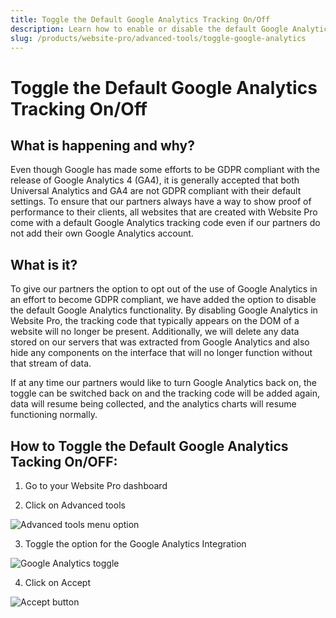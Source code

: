 ```yaml
---
title: Toggle the Default Google Analytics Tracking On/Off
description: Learn how to enable or disable the default Google Analytics tracking in Website Pro to manage GDPR compliance
slug: /products/website-pro/advanced-tools/toggle-google-analytics
---
```


# Toggle the Default Google Analytics Tracking On/Off

## What is happening and why?

Even though Google has made some efforts to be GDPR compliant with the release of Google Analytics 4 (GA4), it is generally accepted that both Universal Analytics and GA4 are not GDPR compliant with their default settings. To ensure that our partners always have a way to show proof of performance to their clients, all websites that are created with Website Pro come with a default Google Analytics tracking code even if our partners do not add their own Google Analytics account.

## What is it?

To give our partners the option to opt out of the use of Google Analytics in an effort to become GDPR compliant, we have added the option to disable the default Google Analytics functionality. By disabling Google Analytics in Website Pro, the tracking code that typically appears on the DOM of a website will no longer be present. Additionally, we will delete any data stored on our servers that was extracted from Google Analytics and also hide any components on the interface that will no longer function without that stream of data.

If at any time our partners would like to turn Google Analytics back on, the toggle can be switched back on and the tracking code will be added again, data will resume being collected, and the analytics charts will resume functioning normally.

## How to Toggle the Default Google Analytics Tacking On/OFF:

1. Go to your Website Pro dashboard

2. Click on Advanced tools

![Advanced tools menu option](./img/website-pro/advanced-tools/ga-tracking-1.jpg)

3. Toggle the option for the Google Analytics Integration

![Google Analytics toggle](./img/website-pro/advanced-tools/ga-tracking-2.jpg)

4. Click on Accept

![Accept button](./img/website-pro/advanced-tools/ga-tracking-3.jpg)